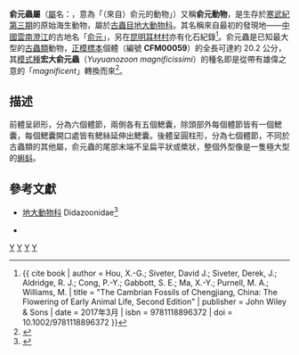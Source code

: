 {{Automatic Taxobox
| taxon = Yuyuanozoon
| authority = [[陳愛林|Chen]] ''et al.'', 2003
| fossil_range = [[寒武紀|寒武紀]]早期, {{fossilrange|521|514}}
| image = Yuyuanozoon magnificissimi.JPG
| image_caption = 俞元蟲與[[古蟲|古蟲]]（體型較小者）的復原圖
| type_species = '''宏大俞元蟲<br>''Yuyuanozoon magnificissimi'''''
| type_species_authority = Chen ''et al.'', 2003
}}

'''俞元蟲屬'''（[[屬|屬]]名：''{{lang|la|Yuyuanozoon}}''，意為「（來自）俞元的動物」）又稱'''俞元動物'''，是生存於[[寒武紀第三期|寒武紀第三期]]的原始海生動物，屬於[[古蟲動物門#分類|古蟲目]][[地大動物科|地大動物科]]。其名稱來自最初的發現地——[[中國|中國]][[雲南|雲南]][[澄江|澄江]]的古地名「[[俞元縣|俞元]]」，另在[[昆明|昆明]][[耳材村|耳材村]]亦有化石紀錄<ref name = "Hou">{{ cite book | author = Hou, X.-G.; Siveter, David J.; Siveter, Derek, J.; Aldridge, R. J.; Cong, P.-Y.; Gabbott, S. E.; Ma, X.-Y.; Purnell, M. A.; Williams, M. | title = "The Cambrian Fossils of Chengjiang, China: The Flowering of Early Animal Life, Second Edition" | publisher = John Wiley & Sons | date = 2017年3月 | isbn = 9781118896372 | doi = 10.1002/9781118896372 }}</ref>。俞元蟲是已知最大型的[[古蟲動物門|古蟲類]]動物，[[正模標本|正模標本]]個體（編號 '''CFM00059'''）的全長可達約 20.2 公分，其[[模式種|模式種]]'''宏大俞元蟲'''（''Yuyuanozoon magnificissimi''）的種名即是從帶有雄偉之意的「''magnificent''」轉換而來<ref name = "Chen2003">{{cite journal | author = Chen, A.; Feng, H.; Zhu, M.; Ma, D.; Li, M. | title = "A New Vetulicolian from the Early Cambrian Chengjiang Fauna in Yunnan of China" | journal = ''Acta Geologica Sinica - English Edition'' | volume = 77 | issue = 3 | year = 2003 | doi = 10.1111/j.1755-6724.2003.tb00742.x  | pages = pp.281–287 }}</ref>。

== 描述 ==
前體呈卵形，分為六個體節，兩側各有五個鰓囊，除頭部外每個體節皆有一個鰓囊，每個鰓囊開口處皆有鰓絲延伸出鰓囊。後體呈圓柱形，分為七個體節，不同於古蟲類的其他屬，俞元蟲的尾部末端不呈扁平狀或槳狀，整個外型像是一隻極大型的[[蝌蚪|蝌蚪]]。

== 參考文獻 ==

* [[地大動物科|地大動物科]] Didazoonidae<ref name = Li>{{cite journal | author = Li, Y.; Williams, M.; Gabbott, S.; Chen, A. | title = "The enigmatic metazoan ''Yuyuanozoon magnificissimi'' from the early Cambrian Chengjiang Biota, Yunnan Province, South China" | journal = ''Journal of Paleontology'' | volume = 92 | issue = 6 | year = 2018 | url = | pages = 1081–1091 | doi = 10.1017/jpa.2018.18 }}</ref> 
{{refbegin}}
* {{cite journal | author = R. J. Aldridge, Xian-guang Hou, David J. Siveter, Derek J. Siveter, S. E. Gabbott | title = "The Systematics and phylogenetic relationships of vetulicolians" | journal = ''Palaeontology'' | volume = 50 | issue = 1 | year = 2007 | url = http://onlinelibrary.wiley.com/doi/10.1111/j.1475-4983.2006.00606.x/pdf | doi = 10.1111/j.1475-4983.2006.00606.x | pages = pp.142–145. pl.5: figs 3, 5 | access-date = 2014-06-05 | archive-date = 2015-09-07 | archive-url = https://web.archive.org/web/20150907213253/http://onlinelibrary.wiley.com/doi/10.1111/j.1475-4983.2006.00606.x/pdf | dead-url = no }}
{{refend}}
{{reflist}}
{{古蟲動物}}
{{taxonbar}}
[[Category:寒武紀動物|Y]]
[[Category:澄江動物群|Y]]
[[Category:古虫动物门|Y]]
[[Category:_2003年描述的分类群|Y]]